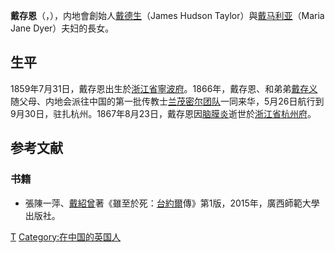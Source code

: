 {{Multiple issues|
{{Expand language|1=en|time=2021-03-07T11:48:04+00:00}}
{{Unreferenced|time=2021-03-07T11:48:04+00:00}}
}}

'''戴存恩'''（'''{{lang|en|Grace Dyer Taylor}}'''，{{bd|1859年|7月31日|1867年|8月23日|catIdx=T}}），内地會創始人[[戴德生|戴德生]]（James Hudson Taylor）與[[戴马利亚|戴马利亚]]（Maria Jane Dyer）夫妇的長女。

==生平==
1859年7月31日，戴存恩出生於{{QING}}[[浙江省|浙江省]][[寧波府|寧波府]]。1866年，戴存恩、和弟弟[[戴存义|戴存义]]随父母、内地会派往中国的第一批传教士[[兰茂密尔团队|兰茂密尔团队]]一同来华，5月26日航行到9月30日，驻扎杭州。1867年8月23日，戴存恩因[[脑膜炎|脑膜炎]]逝世於{{QING}}[[浙江省|浙江省]][[杭州府|杭州府]]。

== 参考文献 ==
=== 书籍 ===
* 張陳一萍、[[戴紹曾|戴紹曾]]著《雖至於死：[[台約爾|台約爾]]傳》第1版，2015年，廣西師範大學出版社。

{{英國人小作品}}
[[Category:英國基督徒|T]]
[[Category:在中国的英国人|Category:在中国的英国人]]